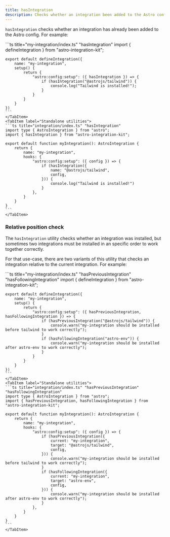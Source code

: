 ```yaml
---
title: hasIntegration
description: Checks whether an integration been added to the Astro config.
---
```


`hasIntegration` checks whether an integration has already been added to the Astro config. For example:

<Tabs>
    <TabItem label="Extended hooks">
	```ts title="my-integration/index.ts" "hasIntegration"
	import { defineIntegration } from "astro-integration-kit";

	export default defineIntegration({
		name: "my-integration",
		setup() {
			return {
				"astro:config:setup": ({ hasIntegration }) => {
					if (hasIntegration("@astrojs/tailwind")) {
						console.log("Tailwind is installed!");
					}
				}
			}
		}
	})
	```
	</TabItem>
	<TabItem label="Standalone utilities">
	```ts title="integration/index.ts" "hasIntegration"
	import type { AstroIntegration } from "astro";
	import { hasIntegration } from "astro-integration-kit";

	export default function myIntegration(): AstroIntegration {
		return {
			name: "my-integration",
			hooks: {
				"astro:config:setup": ({ config }) => {
					if (hasIntegration({
						name: "@astrojs/tailwind",
						config,
					})) {
						console.log("Tailwind is installed!")
					}
				},
			}
		}
	}
	``` 
	</TabItem>
</Tabs>

### Relative position check

The `hasIntegration` utility checks whether an integration was installed, but sometimes two integrations must be installed in an specific order to work together correctly.

For that use-case, there are two variants of this utility that checks an integration relative to the current integration. For example:

<Tabs>
    <TabItem label="Extended hooks">
	```ts title="my-integration/index.ts" "hasPreviousIntegration" "hasFollowingIntegration"
	import { defineIntegration } from "astro-integration-kit";

	export default defineIntegration({
		name: "my-integration",
		setup() {
			return {
				"astro:config:setup": ({ hasPreviousIntegration, hasFollowingIntegration }) => {
					if (hasPreviousIntegration("@astrojs/tailwind")) {
						console.warn("my-integration should be installed before tailwind to work correctly");
					}
					if (hasFollowingIntegration("astro-env")) {
						console.warn("my-integration should be installed after astro-env to work correctly");
					}
				}
			}
		}
	})
	```
	</TabItem>
	<TabItem label="Standalone utilities">
	```ts title="integration/index.ts" "hasPreviousIntegration" "hasFollowingIntegration"
	import type { AstroIntegration } from "astro";
	import { hasPreviousIntegration, hasFollowingIntegration } from "astro-integration-kit";

	export default function myIntegration(): AstroIntegration {
		return {
			name: "my-integration",
			hooks: {
				"astro:config:setup": ({ config }) => {
					if (hasPreviousIntegration({
						current: "my-integration",
						target: "@astrojs/tailwind",
						config,
					})) {
						console.warn("my-integration should be installed before tailwind to work correctly");
					}
					if (hasFollowingIntegration({
						current: "my-integration",
						target: "astro-env",
						config,
					})) {
						console.warn("my-integration should be installed after astro-env to work correctly");
					}
				},
			}
		}
	}
	``` 
	</TabItem>
</Tabs>


